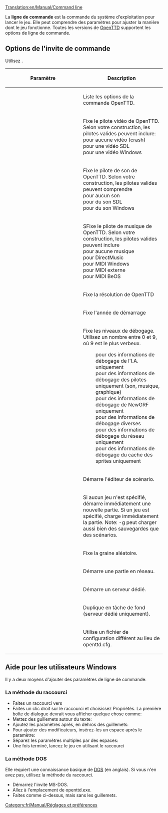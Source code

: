 [[Translation:en/Manual/Command line]]

La '''ligne de commande''' est la commande du système d'exploitation pour lancer le jeu. Elle peut comprendre des paramètres pour ajuster la manière dont le jeu fonctionne. Toutes les versions de [[fr/Manual/Main Page|OpenTTD]] supportent les options de ligne de commande.

== Options de l'invite de commande ==
Utilisez {{en/C|openttd [paramètre(s)]|}}.

{| border=1 width=100%
!width="225"|Paramètre
!Description
|-
|{{en/C|-h|}}|| Liste les options de la commande OpenTTD.
|-
|{{en/C|-v <pilote>|}}|| Fixe le pilote vidéo de OpenTTD. Selon votre construction, les pilotes valides peuvent inclure:<br />
{{en/C|null|}} pour aucune vidéo (crash)<br />
{{en/C|sdl|}} pour une vidéo SDL<br />
{{en/C|win32|}} pour une vidéo Windows
|-
|{{en/C|-s <pilote>|}}|| Fixe le pilote de son de OpenTTD. Selon votre construction, les pilotes valides peuvent comprendre<br />
{{en/C|null|}} pour aucun son<br />
{{en/C|sdl|}} pour du son SDL<br />
{{en/C|win32|}} pour du son Windows
|-
|{{en/C|-m <pilote>|}}|| SFixe le pilote de musique de OpenTTD. Selon votre construction, les pilotes valides peuvent inclure<br />
{{en/C|null|}} pour aucune musique<br />
{{en/C|dmusic|}} pour DirectMusic<br />
{{en/C|win32|}} pour MIDI Windows<br />
{{en/C|extmidi|}} pour MIDI externe<br />
{{en/C|bemidi|}} pour MIDI BeOS
|-
|{{en/C|-r <xres>x<yres>|}}|| Fixe la résolution de OpenTTD
|-
|{{en/C|-t <année>|}}|| Fixe l'année de démarrage
|-
|{{en/C|-d <niveau>|}}  
:{{en/C|1=-d ai=<niveau>|2=}}
:{{en/C|1=-d driver=<niveau>|2=}}
:{{en/C|1=-d grf=<niveau>|2=}}
:{{en/C|1=-d misc=<niveau>|2=}}
:{{en/C|1=-d net=<niveau>|2=}}
:{{en/C|1=-d spritecache=<niveau>|2=}}
|Fixe les niveaux de débogage. Utilisez un nombre entre 0 et 9, où 9 est le plus verbeux.
:pour des informations de débogage de l'I.A. uniquement
:pour des informations de débogage des pilotes uniquement (son, musique, graphique)
:pour des informations de débogage de NewGRF uniquement
:pour des informations de débogage diverses
:pour des informations de débogage du réseau uniquement
:pour des informations de débogage du cache des sprites uniquement
|-
|{{en/C|-e|}}|| Démarre l'éditeur de scénario.
|-
|{{en/C|-g [jeu]|}}|| Si aucun jeu n'est spécifié, démarre immédiatement une nouvelle partie. Si un jeu est spécifié, charge immédiatement la partie. Note: -g peut charger aussi bien des sauvegardes que des scénarios.
|-
|{{en/C|-G <graine>|}}|| Fixe la graine aléatoire.
|-
|{{en/C|-n [ip:port#joueur]|}}|| Démarre une partie en réseau.
|-
|{{en/C|-D|}}|| Démarre un serveur dédié.
|-
|{{en/C|-f|}}|| Duplique en tâche de fond (serveur dédié uniquement).
|-
|{{en/C|-c <fichier>|}}|| Utilise un fichier de configuration différent au lieu de openttd.cfg.
|}

==Aide pour les utilisateurs Windows==
Il y a deux moyens d'ajouter des paramètres de ligne de commande:

===La méthode du raccourci===
*Faites un raccourci vers {{en/C|openttd.exe|}}
*Faites un clic droit sur le raccourci et choisissez Propriétés. La première boîte de dialogue devrait vous afficher quelque chose comme: {{en/C|C:\Jeux\openttd.exe|}}
*Mettez des guillemets autour du texte: {{en/C|"C:\Jeux\openttd.exe"|}}
*Ajoutez les paramètres après, en dehros des guillemets: {{en/C|"C:\Jeux\openttd.exe" -m|}}
*Pour ajouter des modificateurs, insérez-les un espace après le paramètre: {{en/C|"C:\Jeux\openttd.exe" -n 127.12.13.1|}}
*Séparez les paramètres multiples par des espaces: {{en/C|"C:\Jeux\Openttd.exe" -m -s null|}}
*Une fois terminé, lancez le jeu en utilisant le raccourci

===La méthode DOS===
Elle requiert une connaissance basique de [https://www.wikipedia.org/wiki/List_of_DOS_commands DOS] (en anglais). Si vous n'en avez pas, utilisez la méthode du raccourci.
*Démarrez l'invite MS-DOS.
*Allez à l'emplacement de openttd.exe.
*Faites comme ci-dessus, mais sans les guillemets.

[[Category:fr/Manual/Réglages et préférences]]
